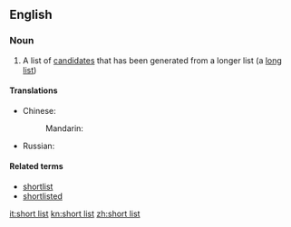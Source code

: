 ==English==

===Noun===
{{wikipedia}}
{{en-noun|head=[[short]] [[list]]}}

# A list of [[candidate]]s that has been generated from a longer list (a [[long list]])

====Translations====
{{trans-top|a list of selected candidates from which a final choice is made}}
* Chinese:
*: Mandarin: {{t|cmn|短串列|tr=duǎn chuànliè|sc=Hani}}
{{trans-mid}}
* Russian: {{t|ru|шорт-ли́ст|m|sc=Cyrl}}
{{trans-bottom}}

====Related terms====
*[[shortlist]]
*[[shortlisted]]

[[it:short list]]
[[kn:short list]]
[[zh:short list]]